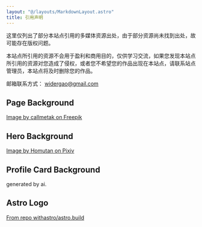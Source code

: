 ```yaml
---
layout: "@/layouts/MarkdownLayout.astro"
title: 引用声明
---
```


这里仅列出了部分本站点引用的多媒体资源出处，由于部分资源尚未找到出处，故可能存在版权问题。

本站点所引用的资源不会用于盈利和商用目的，仅供学习交流，如果您发现本站点所引用的资源对您造成了侵权，或者您不希望您的作品出现在本站点，请联系站点管理员，本站点将及时删除您的作品。

邮箱联系方式： [widergao@gmail.com](mailto:widergao@gmail.com)

## Page Background

[Image by callmetak on Freepik](https://www.freepik.com/free-vector/floral-with-cherry-blossoms-full-bloom-pink_12157944.htm#query=cherry%20blossom&position=4&from_view=keyword&track=ais)

## Hero Background

[Image by Homutan on Pixiv](https://www.pixiv.net/artworks/100895854)

## Profile Card Background

generated by ai.

## Astro Logo

[From repo withastro/astro.build](https://github.com/withastro/astro.build/blob/a8b91ba2853d049db87b894dafb44ab67ab3dbe8/src/icons/astro-logo.svg)

